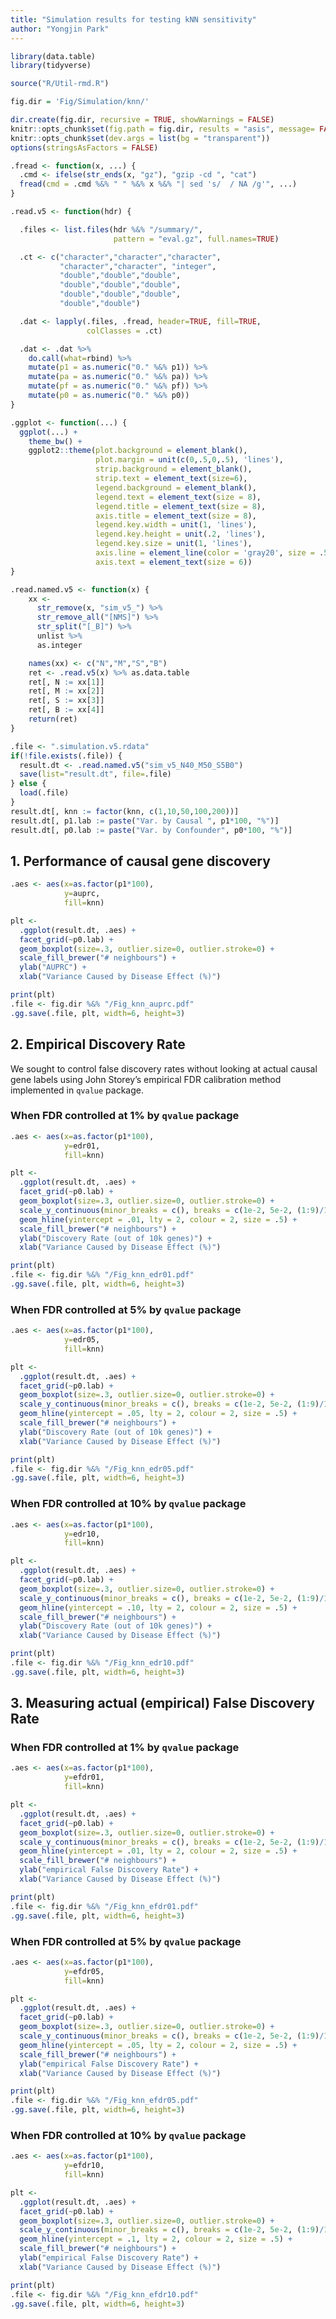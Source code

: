 ```yaml
---
title: "Simulation results for testing kNN sensitivity"
author: "Yongjin Park"
---
```


```r
library(data.table)
library(tidyverse)

source("R/Util-rmd.R")

fig.dir = 'Fig/Simulation/knn/'

dir.create(fig.dir, recursive = TRUE, showWarnings = FALSE)
knitr::opts_chunk$set(fig.path = fig.dir, results = "asis", message= FALSE)
knitr::opts_chunk$set(dev.args = list(bg = "transparent"))
options(stringsAsFactors = FALSE)
```

```r
.fread <- function(x, ...) {
  .cmd <- ifelse(str_ends(x, "gz"), "gzip -cd ", "cat")
  fread(cmd = .cmd %&% " " %&% x %&% "| sed 's/  / NA /g'", ...)
}

.read.v5 <- function(hdr) {

  .files <- list.files(hdr %&% "/summary/",
                       pattern = "eval.gz", full.names=TRUE)

  .ct <- c("character","character","character",
           "character","character", "integer",
           "double","double","double",
           "double","double","double",
           "double","double","double",
           "double","double")

  .dat <- lapply(.files, .fread, header=TRUE, fill=TRUE,
                 colClasses = .ct)

  .dat <- .dat %>% 
    do.call(what=rbind) %>%
    mutate(p1 = as.numeric("0." %&% p1)) %>% 
    mutate(pa = as.numeric("0." %&% pa)) %>% 
    mutate(pf = as.numeric("0." %&% pf)) %>% 
    mutate(p0 = as.numeric("0." %&% p0))
}

.ggplot <- function(...) {
  ggplot(...) +
    theme_bw() +
    ggplot2::theme(plot.background = element_blank(),
                   plot.margin = unit(c(0,.5,0,.5), 'lines'),
                   strip.background = element_blank(),
                   strip.text = element_text(size=6),
                   legend.background = element_blank(),
                   legend.text = element_text(size = 8),
                   legend.title = element_text(size = 8),
                   axis.title = element_text(size = 8),
                   legend.key.width = unit(1, 'lines'),
                   legend.key.height = unit(.2, 'lines'),
                   legend.key.size = unit(1, 'lines'),
                   axis.line = element_line(color = 'gray20', size = .5),
                   axis.text = element_text(size = 6))
}
```


```r
.read.named.v5 <- function(x) {
    xx <-
      str_remove(x, "sim_v5_") %>%
      str_remove_all("[NMS]") %>% 
      str_split("[_B]") %>%
      unlist %>%
      as.integer

    names(xx) <- c("N","M","S","B")
    ret <- .read.v5(x) %>% as.data.table
    ret[, N := xx[1]]
    ret[, M := xx[2]]
    ret[, S := xx[3]]
    ret[, B := xx[4]]
    return(ret)
}

.file <- ".simulation.v5.rdata"
if(!file.exists(.file)) {
  result.dt <- .read.named.v5("sim_v5_N40_M50_S5B0")
  save(list="result.dt", file=.file)
} else {
  load(.file)
}
result.dt[, knn := factor(knn, c(1,10,50,100,200))]
result.dt[, p1.lab := paste("Var. by Causal ", p1*100, "%")]
result.dt[, p0.lab := paste("Var. by Confounder", p0*100, "%")]
```

## 1. Performance of causal gene discovery


```r
.aes <- aes(x=as.factor(p1*100),
            y=auprc,
            fill=knn)

plt <-
  .ggplot(result.dt, .aes) +
  facet_grid(~p0.lab) +
  geom_boxplot(size=.3, outlier.size=0, outlier.stroke=0) +
  scale_fill_brewer("# neighbours") +
  ylab("AUPRC") +
  xlab("Variance Caused by Disease Effect (%)")

print(plt)
.file <- fig.dir %&% "/Fig_knn_auprc.pdf"
.gg.save(.file, plt, width=6, height=3)
```

## 2. Empirical Discovery Rate

We sought to control false discovery rates without looking at actual causal gene labels using John Storey's empirical FDR calibration method implemented in `qvalue` package.

### When FDR controlled at 1% by `qvalue` package

```r
.aes <- aes(x=as.factor(p1*100),
            y=edr01,
            fill=knn)

plt <- 
  .ggplot(result.dt, .aes) +
  facet_grid(~p0.lab) +
  geom_boxplot(size=.3, outlier.size=0, outlier.stroke=0) +
  scale_y_continuous(minor_breaks = c(), breaks = c(1e-2, 5e-2, (1:9)/10)) +
  geom_hline(yintercept = .01, lty = 2, colour = 2, size = .5) +
  scale_fill_brewer("# neighbours") +
  ylab("Discovery Rate (out of 10k genes)") +
  xlab("Variance Caused by Disease Effect (%)")

print(plt)
.file <- fig.dir %&% "/Fig_knn_edr01.pdf"
.gg.save(.file, plt, width=6, height=3)
```

### When FDR controlled at 5% by `qvalue` package

```r
.aes <- aes(x=as.factor(p1*100),
            y=edr05,
            fill=knn)

plt <- 
  .ggplot(result.dt, .aes) +
  facet_grid(~p0.lab) +
  geom_boxplot(size=.3, outlier.size=0, outlier.stroke=0) +
  scale_y_continuous(minor_breaks = c(), breaks = c(1e-2, 5e-2, (1:9)/10)) +
  geom_hline(yintercept = .05, lty = 2, colour = 2, size = .5) +
  scale_fill_brewer("# neighbours") +
  ylab("Discovery Rate (out of 10k genes)") +
  xlab("Variance Caused by Disease Effect (%)")

print(plt)
.file <- fig.dir %&% "/Fig_knn_edr05.pdf"
.gg.save(.file, plt, width=6, height=3)
```

### When FDR controlled at 10% by `qvalue` package

```r
.aes <- aes(x=as.factor(p1*100),
            y=edr10,
            fill=knn)

plt <- 
  .ggplot(result.dt, .aes) +
  facet_grid(~p0.lab) +
  geom_boxplot(size=.3, outlier.size=0, outlier.stroke=0) +
  scale_y_continuous(minor_breaks = c(), breaks = c(1e-2, 5e-2, (1:9)/10)) +
  geom_hline(yintercept = .10, lty = 2, colour = 2, size = .5) +
  scale_fill_brewer("# neighbours") +
  ylab("Discovery Rate (out of 10k genes)") +
  xlab("Variance Caused by Disease Effect (%)")

print(plt)
.file <- fig.dir %&% "/Fig_knn_edr10.pdf"
.gg.save(.file, plt, width=6, height=3)
```


## 3. Measuring actual (empirical) False Discovery Rate

### When FDR controlled at 1% by `qvalue` package

```r
.aes <- aes(x=as.factor(p1*100),
            y=efdr01,
            fill=knn)

plt <- 
  .ggplot(result.dt, .aes) +
  facet_grid(~p0.lab) +
  geom_boxplot(size=.3, outlier.size=0, outlier.stroke=0) +
  scale_y_continuous(minor_breaks = c(), breaks = c(1e-2, 5e-2, (1:9)/10)) +
  geom_hline(yintercept = .01, lty = 2, colour = 2, size = .5) +
  scale_fill_brewer("# neighbours") +
  ylab("empirical False Discovery Rate") +
  xlab("Variance Caused by Disease Effect (%)")

print(plt)
.file <- fig.dir %&% "/Fig_knn_efdr01.pdf"
.gg.save(.file, plt, width=6, height=3)
```

### When FDR controlled at 5% by `qvalue` package

```r
.aes <- aes(x=as.factor(p1*100),
            y=efdr05,
            fill=knn)

plt <- 
  .ggplot(result.dt, .aes) +
  facet_grid(~p0.lab) +
  geom_boxplot(size=.3, outlier.size=0, outlier.stroke=0) +
  scale_y_continuous(minor_breaks = c(), breaks = c(1e-2, 5e-2, (1:9)/10)) +
  geom_hline(yintercept = .05, lty = 2, colour = 2, size = .5) +
  scale_fill_brewer("# neighbours") +
  ylab("empirical False Discovery Rate") +
  xlab("Variance Caused by Disease Effect (%)")

print(plt)
.file <- fig.dir %&% "/Fig_knn_efdr05.pdf"
.gg.save(.file, plt, width=6, height=3)
```


### When FDR controlled at 10% by `qvalue` package

```r
.aes <- aes(x=as.factor(p1*100),
            y=efdr10,
            fill=knn)

plt <- 
  .ggplot(result.dt, .aes) +
  facet_grid(~p0.lab) +
  geom_boxplot(size=.3, outlier.size=0, outlier.stroke=0) +
  scale_y_continuous(minor_breaks = c(), breaks = c(1e-2, 5e-2, (1:9)/10)) +
  geom_hline(yintercept = .1, lty = 2, colour = 2, size = .5) +
  scale_fill_brewer("# neighbours") +
  ylab("empirical False Discovery Rate") +
  xlab("Variance Caused by Disease Effect (%)")

print(plt)
.file <- fig.dir %&% "/Fig_knn_efdr10.pdf"
.gg.save(.file, plt, width=6, height=3)
```

